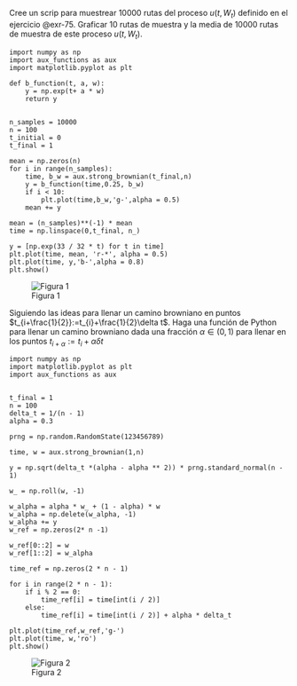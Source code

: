 ::: {#exr-1}
Cree un scrip para muestrear 10000 rutas del proceso $u(t,W_{t})$ definido en el ejercicio @exr-75. Graficar 10 rutas de muestra y la media de 10000 rutas de muestra de este proceso $u(t,W_{t})$.
:::

::: {.solution}
```.python
import numpy as np
import aux_functions as aux
import matplotlib.pyplot as plt

def b_function(t, a, w): 
    y = np.exp(t+ a * w)
    return y


n_samples = 10000
n = 100
t_initial = 0
t_final = 1

mean = np.zeros(n) 
for i in range(n_samples):
    time, b_w = aux.strong_brownian(t_final,n) 
    y = b_function(time,0.25, b_w) 
    if i < 10:
        plt.plot(time,b_w,'g-',alpha = 0.5) 
    mean += y 

mean = (n_samples)**(-1) * mean 
time = np.linspace(0,t_final, n_)

y = [np.exp(33 / 32 * t) for t in time] 
plt.plot(time, mean, 'r-*', alpha = 0.5)
plt.plot(time, y,'b-',alpha = 0.8)
plt.show()

```
![Figura 1](Figure_6-1.png)
:::

::: {#exr-2}
Siguiendo las ideas para llenar un camino browniano en puntos $t_{i+\frac{1}{2}}:=t_{i}+\frac{1}{2}\delta t$. Haga una función de Python para llenar un camino browniano dada una fracción $\alpha\in(0,1)$ para llenar en los puntos $t_{i+\alpha}:=t_{i}+\alpha\delta t$
:::

::: {.solution}
```.python
import numpy as np
import matplotlib.pyplot as plt
import aux_functions as aux


t_final = 1
n = 100
delta_t = 1/(n - 1)
alpha = 0.3

prng = np.random.RandomState(123456789)

time, w = aux.strong_brownian(1,n) 

y = np.sqrt(delta_t *(alpha - alpha ** 2)) * prng.standard_normal(n - 1)  

w_ = np.roll(w, -1)  

w_alpha = alpha * w_ + (1 - alpha) * w 
w_alpha = np.delete(w_alpha, -1) 
w_alpha += y 
w_ref = np.zeros(2* n -1) 

w_ref[0::2] = w 
w_ref[1::2] = w_alpha

time_ref = np.zeros(2 * n - 1) 

for i in range(2 * n - 1):
    if i % 2 == 0:
        time_ref[i] = time[int(i / 2)] 
    else:
        time_ref[i] = time[int(i / 2)] + alpha * delta_t 

plt.plot(time_ref,w_ref,'g-')
plt.plot(time, w,'ro')
plt.show()

```
![Figura 2](Figure_617.png)
:::